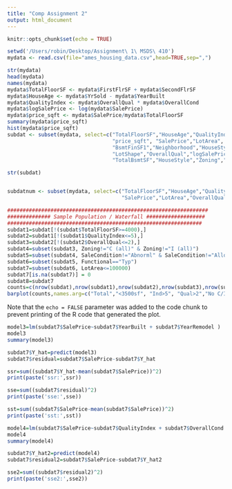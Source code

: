 ```yaml
---
title: "Comp Assignment 2"
output: html_document
---
```


```r
knitr::opts_chunk$set(echo = TRUE)
```



```r
setwd('/Users/robin/Desktop/Assignment\ 1\ MSDS\ 410')
mydata <- read.csv(file="ames_housing_data.csv",head=TRUE,sep=",")

str(mydata)
head(mydata)
names(mydata)
mydata$TotalFloorSF <- mydata$FirstFlrSF + mydata$SecondFlrSF
mydata$HouseAge <- mydata$YrSold - mydata$YearBuilt
mydata$QualityIndex <- mydata$OverallQual * mydata$OverallCond
mydata$logSalePrice <- log(mydata$SalePrice)
mydata$price_sqft <- mydata$SalePrice/mydata$TotalFloorSF
summary(mydata$price_sqft)
hist(mydata$price_sqft)
subdat <- subset(mydata, select=c("TotalFloorSF","HouseAge","QualityIndex",
                                  "price_sqft", "SalePrice","LotArea",
                                  "BsmtFinSF1","Neighborhood","HouseStyle",
                                  "LotShape","OverallQual","logSalePrice",
                                  "TotalBsmtSF","HouseStyle","Zoning","LotShape","SaleCondition","Functional", "LotArea","SubClass","LotFrontage","OverallCond", "YearBuilt", "ExterQual", "ExterCond", "FirstFlrSF", "SecondFlrSF", "BedroomAbvGr", "TotRmsAbvGrd", "GrLivArea", "MiscVal", "YearRemodel"))

str(subdat)


subdatnum <- subset(mydata, select=c("TotalFloorSF","HouseAge","QualityIndex",
                                     "SalePrice","LotArea","OverallQual","logSalePrice"))
```
```r
#################################################################
############## Sample Population / Waterfall ###################
###############################################################
subdat1=subdat[!(subdat$TotalFloorSF>=4000),]
subdat2=subdat1[!(subdat1$QualityIndex<=5),]
subdat3=subdat2[!(subdat2$OverallQual<=2),]
subdat4=subset(subdat3, Zoning!="C (all)" & Zoning!="I (all)")
subdat5=subset(subdat4, SaleCondition!="Abnorml" & SaleCondition!="Alloca" & SaleCondition!="Partial")
subdat6=subset(subdat5, Functional=="Typ")
subdat7=subset(subdat6, LotArea<=100000)
subdat7[is.na(subdat7)] = 0
subdat8=subdat7
counts=c(nrow(subdat),nrow(subdat1),nrow(subdat2),nrow(subdat3),nrow(subdat4),nrow(subdat5),nrow(subdat6),nrow(subdat7),nrow(subdat8))
barplot(counts,names.arg=c("Total","<3500sf", "Ind>5", "Qual>2","No C/I","Norm", "Typ","<100k","NoN/A"),  main="Waterfall")
```


Note that the `echo = FALSE` parameter was added to the code chunk to prevent printing of the R code that generated the plot.
```r
model3=lm(subdat7$SalePrice~subdat7$YearBuilt + subdat7$YearRemodel )
model3
summary(model3)
```


```r
subdat7$Y_hat=predict(model3)
subdat7$residual=subdat7$SalePrice-subdat7$Y_hat
```

```r
ssr=sum((subdat7$Y_hat-mean(subdat7$SalePrice))^2)
print(paste('ssr:',ssr))
```
```r
sse=sum((subdat7$residual)^2)
print(paste('sse:',sse))
```
```r
sst=sum((subdat7$SalePrice-mean(subdat7$SalePrice))^2)
print(paste('sst:',sst))

```

```r
model4=lm(subdat7$SalePrice~subdat7$QualityIndex + subdat7$OverallCond +subdat7$OverallQual+subdat7$GrLivArea + subdat7$LotArea +subdat7$TotalFloorSF + subdat7$BedroomAbvGr + subdat7$LotFrontage + subdat7$YearBuilt + subdat7$YearRemodel)
model4
summary(model4)
```



```r
subdat7$Y_hat2=predict(model4)
subdat7$residual2=subdat7$SalePrice-subdat7$Y_hat2

```



```r
sse2=sum((subdat7$residual2)^2)
print(paste('sse2:',sse2))
```




